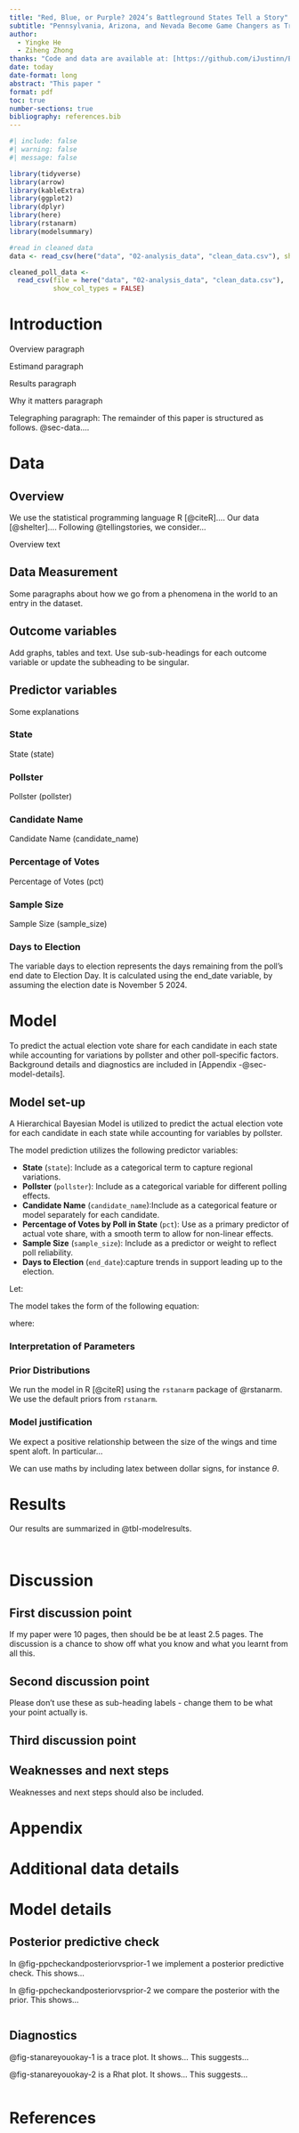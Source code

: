 ```yaml
---
title: "Red, Blue, or Purple? 2024’s Battleground States Tell a Story"
subtitle: "Pennsylvania, Arizona, and Nevada Become Game Changers as Trump Gains Ground"
author: 
  - Yingke He
  - Ziheng Zhong
thanks: "Code and data are available at: [https://github.com/iJustinn/Election_Prediction](https://github.com/RohanAlexander/starter_folder)."
date: today
date-format: long
abstract: "This paper "
format: pdf
toc: true
number-sections: true
bibliography: references.bib
---
```


```r
#| include: false
#| warning: false
#| message: false

library(tidyverse)
library(arrow)
library(kableExtra)
library(ggplot2)
library(dplyr)
library(here)
library(rstanarm)
library(modelsummary)

#read in cleaned data
data <- read_csv(here("data", "02-analysis_data", "clean_data.csv"), show_col_types = FALSE)

cleaned_poll_data <-
  read_csv(file = here("data", "02-analysis_data", "clean_data.csv"), 
           show_col_types = FALSE)
```


# Introduction

Overview paragraph

Estimand paragraph

Results paragraph

Why it matters paragraph

Telegraphing paragraph: The remainder of this paper is structured as follows. @sec-data....


# Data {#sec-data}

## Overview

We use the statistical programming language R [@citeR].... Our data [@shelter].... Following @tellingstories, we consider...

Overview text

## Data Measurement
	
Some paragraphs about how we go from a phenomena in the world to an entry in the dataset.

## Outcome variables

Add graphs, tables and text. Use sub-sub-headings for each outcome variable or update the subheading to be singular.



## Predictor variables
Some explanations

### State

State (state)

### Pollster

Pollster (pollster)

### Candidate Name 

Candidate Name (candidate_name)

### Percentage of Votes

Percentage of Votes (pct)

### Sample Size

Sample Size (sample_size)

### Days to Election
The variable days to election represents the days remaining from the poll's end date to Election Day.
It is calculated using the end_date variable, by assuming the election date is November 5 2024.


# Model

To predict the actual election vote share for each candidate in each state while accounting for variations by pollster and other poll-specific factors.
Background details and diagnostics are included in [Appendix -@sec-model-details].

## Model set-up

A Hierarchical Bayesian Model is utilized to predict the actual election vote for each candidate in each state while accounting for variables by pollster.

The model prediction utilizes the following predictor variables:

- **State** (`state`): Include as a categorical term to capture regional variations.
- **Pollster** (`pollster`): Include as a categorical variable for different polling effects.
- **Candidate Name** (`candidate_name`):Include as a categorical feature or model separately for each candidate.
- **Percentage of Votes by Poll in State** (`pct`): Use as a primary predictor of actual vote share, with a smooth term to allow for non-linear effects.
- **Sample Size** (`sample_size`): Include as a predictor or weight to reflect poll reliability.
- **Days to Election** (`end_date`):capture trends in support leading up to the election.


Let: 
\begin{align*}
y_{ijk} & : \text{ The target variable, representing the actual election vote share for candidate } k \text{ in state } i \text{ with pollster } j. \\
\text{pct}_{ijk} & : \text{ The observed polling percentage for candidate } k \text{ in state } i \text{ by pollster } j. \\
\text{sample\_size}_{ijk} & : \text{ The sample size of the poll, which helps in weighing the poll reliability.} \\
\text{days\_to\_election}_{ijk} & : \text{ Derived as the days remaining until the election from the poll’s end date, capturing the effect of recency.}
\end{align*}

The model takes the form of the following equation:
\begin{align}
y_{ijk} = \alpha_i + \beta_j + \gamma_k + \delta \cdot \text{pct}_{ijk} + \eta \cdot \text{sample\_size}_{ijk} + \theta \cdot \text{days\_to\_election}_{ijk} + \epsilon_{ijk}
\end{align}

where:
\begin{align*}
\alpha_i &\sim \mathcal{N}(\mu_{\alpha}, \sigma_{\alpha}^2): \quad \text{State-level random effect for each state } i, \text{ capturing regional variations in voting patterns.} \\
\beta_j &\sim \mathcal{N}(\mu_{\beta}, \sigma_{\beta}^2): \quad \text{Pollster-level random effect for each pollster } j, \text{ accounting for systematic biases or differences in polling methods.} \\
\epsilon_{ijk} &\sim \mathcal{N}(0, \sigma^2): \quad \text{Error term, accounting for random noise.} \\
\gamma_k &: \quad \text{Candidate fixed effect for each candidate } k, \text{ representing baseline support across states and pollsters.} \\
\delta &: \quad \text{Coefficient for Percentage of Votes by Poll } (\text{pct}_{ijk}), \text{ reflecting how poll support translates to actual vote share.} \\
\eta &: \quad \text{Coefficient for Sample Size } (\text{sample\_size}_{ijk}), \text{ weighing polls based on their reliability.} \\
\theta &: \quad \text{Coefficient for Days to Election } (\text{days\_to\_election}_{ijk}), \text{ capturing the trend in support as the election date approaches.}
\end{align*}

### Interpretation of Parameters

\begin{align*}
\alpha_i &: \quad \text{Captures state-specific effects, allowing the model to adjust the baseline vote share prediction based on regional differences.} \\[8pt]
\beta_j &: \quad \text{Accounts for systematic biases or differences in methodologies across pollsters.} \\[8pt]
\gamma_k &: \quad \text{Provides an overall baseline effect for each candidate, independent of state or pollster.} \\[8pt]
\delta &: \quad \text{Measures how closely polling support translates to actual vote share.} \\[8pt]
\eta &: \quad \text{Adjusts the model’s sensitivity to polls based on their sample size, giving more weight to larger polls.} \\[8pt]
\theta &: \quad \text{Captures how support trends change as the election date approaches.}
\end{align*}

### Prior Distributions

\begin{align*}
\alpha_i &\sim \mathcal{N}(0, 2.5): \quad \text{State-level random effect prior for each state } i. \\
\beta_j &\sim \mathcal{N}(0, 2.5): \quad \text{Pollster-level random effect prior for each pollster } j. \\
\gamma_k &\sim \mathcal{N}(0, 2.5): \quad \text{Candidate fixed effect prior for each candidate } k. \\
\delta, \eta, \theta &\sim \mathcal{N}(0, 1): \quad \text{Coefficients for polling percentage, sample size, and days to election.} \\
\sigma &\sim \text{Exponential}(1): \quad \text{Prior for the standard deviation of the error term.}
\end{align*}

We run the model in R [@citeR] using the `rstanarm` package of @rstanarm. We use the default priors from `rstanarm`.


### Model justification

We expect a positive relationship between the size of the wings and time spent aloft. In particular...

We can use maths by including latex between dollar signs, for instance $\theta$.


# Results

Our results are summarized in @tbl-modelresults.

```r

```

```r

```




# Discussion

## First discussion point {#sec-first-point}

If my paper were 10 pages, then should be be at least 2.5 pages. The discussion is a chance to show off what you know and what you learnt from all this. 

## Second discussion point

Please don't use these as sub-heading labels - change them to be what your point actually is.

## Third discussion point

## Weaknesses and next steps

Weaknesses and next steps should also be included.

\newpage

\appendix

# Appendix {-}


# Additional data details

# Model details {#sec-model-details}

## Posterior predictive check

In @fig-ppcheckandposteriorvsprior-1 we implement a posterior predictive check. This shows...

In @fig-ppcheckandposteriorvsprior-2 we compare the posterior with the prior. This shows... 

```r

```

## Diagnostics

@fig-stanareyouokay-1 is a trace plot. It shows... This suggests...

@fig-stanareyouokay-2 is a Rhat plot. It shows... This suggests...

```r

```



\newpage


# References


